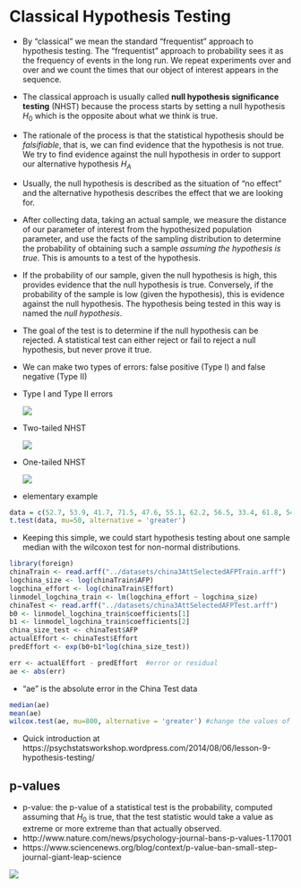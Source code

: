 
# Classical Hypothesis Testing
  
  - By "classical" we mean the standard "frequentist" approach to hypothesis testing. The "frequentist" approach to probability sees it as the frequency of events in the long run. We repeat experiments over and over and we count the times that our object of interest appears in the sequence. 
  
  - The classical approach is usually called **null hypothesis significance testing** (NHST) because the process starts by setting a null hypothesis $H_0$ which is the opposite about what we think is true.
  
  - The rationale of the process is that the statistical hypothesis should be *falsifiable*, that is, we can find evidence that the hypothesis is not true. We try to find evidence against the null hypothesis in order to support our alternative hypothesis $H_A$
  
  - Usually, the null hypothesis is described as the situation of "no effect" and the alternative hypothesis describes the effect that we are looking for.
  
  - After collecting data, taking an actual sample, we measure the distance of our parameter of interest from the hypothesized population parameter, and use the facts of the sampling distribution to determine the probability of obtaining such a sample *assuming the hypothesis is true*. This is amounts to a test of the hypothesis.
  
  - If the probability of our sample, given the null hypothesis is high, this provides evidence that the null hypothesis is true. Conversely, if the probability of the sample is low (given the hypothesis), this is evidence against the null hypothesis. The hypothesis being tested in this way is named the *null hypothesis*.
  
  - The goal of the test is to determine if the null hypothesis can be rejected. A statistical test can either reject or fail to reject a null hypothesis, but never prove it true. 
  
  - We can make two types of errors: false positive (Type I) and false negative (Type II)
  
  - Type I and Type II errors
  
       ![](../figures/typeIandIIwiki.png)
  
  
  - Two-tailed NHST
  
       ![](../figures/stat_power_ggplot.png)
    
    
  - One-tailed NHST
  
       ![](../figures/One-tailedNHST.png)


  - elementary example


```r
data = c(52.7, 53.9, 41.7, 71.5, 47.6, 55.1, 62.2, 56.5, 33.4, 61.8, 54.3, 50.0, 45.3, 63.4, 53.9, 65.5, 66.6, 70.0, 52.4, 38.6, 46.1, 44.4, 60.7, 56.4);
t.test(data, mu=50, alternative = 'greater')
```

- Keeping this simple, we could start hypothesis testing about one sample median with the wilcoxon test for non-normal distributions.

```r
library(foreign)
chinaTrain <- read.arff("../datasets/china3AttSelectedAFPTrain.arff")
logchina_size <- log(chinaTrain$AFP)
logchina_effort <- log(chinaTrain$Effort)
linmodel_logchina_train <- lm(logchina_effort ~ logchina_size)
chinaTest <- read.arff("../datasets/china3AttSelectedAFPTest.arff")
b0 <- linmodel_logchina_train$coefficients[1]
b1 <- linmodel_logchina_train$coefficients[2]
china_size_test <- chinaTest$AFP
actualEffort <- chinaTest$Effort
predEffort <- exp(b0+b1*log(china_size_test))

err <- actualEffort - predEffort  #error or residual
ae <- abs(err)
```
  
  
  - "ae" is the absolute error in the China Test data
  
  
```r
median(ae)
mean(ae)
wilcox.test(ae, mu=800, alternative = 'greater') #change the values of mu and see the results

```
 
 - Quick introduction at https://psychstatsworkshop.wordpress.com/2014/08/06/lesson-9-hypothesis-testing/
  

## p-values
  - p-value: the p-value of a statistical test is the probability, computed assuming that $H_0$ is true, that the test statistic would take a value as extreme or more extreme than that actually observed. 
  - http://www.nature.com/news/psychology-journal-bans-p-values-1.17001
  - https://www.sciencenews.org/blog/context/p-value-ban-small-step-journal-giant-leap-science
  
  
 ![](../figures/pvalueBan.png)

